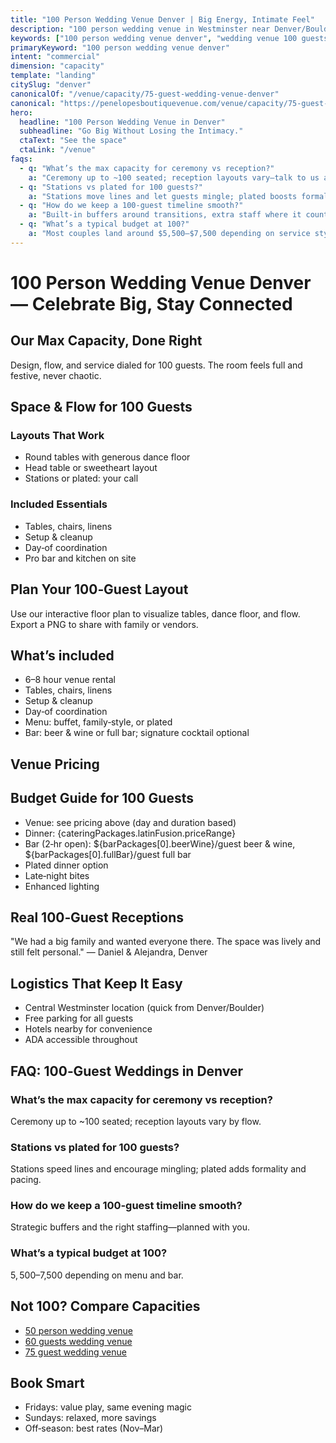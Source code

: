 ```yaml
---
title: "100 Person Wedding Venue Denver | Big Energy, Intimate Feel"
description: "100 person wedding venue in Westminster near Denver/Boulder. In‑house catering, full bar, and coordination. Max capacity done right."
keywords: ["100 person wedding venue denver", "wedding venue 100 guests denver", "large small wedding denver"]
primaryKeyword: "100 person wedding venue denver"
intent: "commercial"
dimension: "capacity"
template: "landing"
citySlug: "denver"
canonicalOf: "/venue/capacity/75-guest-wedding-venue-denver"
canonical: "https://penelopesboutiquevenue.com/venue/capacity/75-guest-wedding-venue-denver"
hero:
  headline: "100 Person Wedding Venue in Denver"
  subheadline: "Go Big Without Losing the Intimacy."
  ctaText: "See the space"
  ctaLink: "/venue"
faqs:
  - q: "What’s the max capacity for ceremony vs reception?"
    a: "Ceremony up to ~100 seated; reception layouts vary—talk to us about your vision for optimal flow."
  - q: "Stations vs plated for 100 guests?"
    a: "Stations move lines and let guests mingle; plated boosts formality and pacing. We’ll staff accordingly."
  - q: "How do we keep a 100‑guest timeline smooth?"
    a: "Built‑in buffers around transitions, extra staff where it counts, and a central dance floor for tight flow."
  - q: "What’s a typical budget at 100?"
    a: "Most couples land around $5,500–$7,500 depending on service style and bar selections."
---
```



# 100 Person Wedding Venue Denver — Celebrate Big, Stay Connected

## Our Max Capacity, Done Right

Design, flow, and service dialed for 100 guests. The room feels full and festive, never chaotic.

## Space & Flow for 100 Guests

### Layouts That Work
- Round tables with generous dance floor
- Head table or sweetheart layout
- Stations or plated: your call

### Included Essentials
- Tables, chairs, linens
- Setup & cleanup
- Day‑of coordination
- Pro bar and kitchen on site

## Plan Your 100‑Guest Layout

Use our interactive floor plan to visualize tables, dance floor, and flow. Export a PNG to share with family or vendors.

<LayoutEditor client:load />

## What’s included

- 6–8 hour venue rental
- Tables, chairs, linens
- Setup & cleanup
- Day‑of coordination
- Menu: buffet, family‑style, or plated
- Bar: beer & wine or full bar; signature cocktail optional

## Venue Pricing

<PricingAtAGlance eventLabel="100-Person Wedding" showFourHour={true} showEightHour={true} />

## Budget Guide for 100 Guests

- Venue: see pricing above (day and duration based)
- Dinner: {cateringPackages.latinFusion.priceRange}
- Bar (2‑hr open): ${barPackages[0].beerWine}/guest beer & wine, ${barPackages[0].fullBar}/guest full bar
- Plated dinner option
- Late‑night bites
- Enhanced lighting

## Real 100‑Guest Receptions

"We had a big family and wanted everyone there. The space was lively and still felt personal." — Daniel & Alejandra, Denver

## Logistics That Keep It Easy

- Central Westminster location (quick from Denver/Boulder)
- Free parking for all guests
- Hotels nearby for convenience
- ADA accessible throughout

## FAQ: 100‑Guest Weddings in Denver

### What’s the max capacity for ceremony vs reception?
Ceremony up to ~100 seated; reception layouts vary by flow.

### Stations vs plated for 100 guests?
Stations speed lines and encourage mingling; plated adds formality and pacing.

### How do we keep a 100‑guest timeline smooth?
Strategic buffers and the right staffing—planned with you.

### What’s a typical budget at 100?
$5,500–$7,500 depending on menu and bar.

## Not 100? Compare Capacities

- [50 person wedding venue](/venue/capacity/50-person-wedding-venue-denver)
- [60 guests wedding venue](/venue/capacity/60-guests-wedding-venue-denver)
- [75 guest wedding venue](/venue/capacity/75-guest-wedding-venue-denver)

## Book Smart

- Fridays: value play, same evening magic
- Sundays: relaxed, more savings
- Off‑season: best rates (Nov–Mar)


